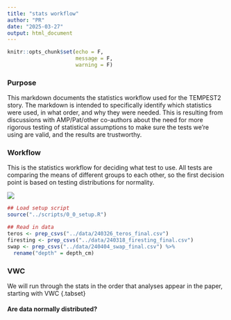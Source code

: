 ```yaml
---
title: "stats workflow"
author: "PR"
date: "2025-03-27"
output: html_document
---
```


```r
knitr::opts_chunk$set(echo = F,
                      message = F, 
                      warning = F)
```

### Purpose

This markdown documents the statistics workflow used for the TEMPEST2 story. The markdown is intended to specifically identify which statistics were used, in what order, and why they were needed. This is resulting from discussions with AMP/Pat/other co-authors about the need for more rigorous testing of statistical assumptions to make sure the tests we're using are valid, and the results are trustworthy.


### Workflow

This is the statistics workflow for deciding what test to use. All tests are comparing the means of different groups to each other, so the first decision point is based on testing distributions for normality.

![](../figures/archive/tempest2_stats_workflow.jpg)

```r

## Load setup script
source("../scripts/0_0_setup.R")

## Read in data
teros <- prep_csvs("../data/240326_teros_final.csv")
firesting <- prep_csvs("../data/240318_firesting_final.csv")
swap <- prep_csvs("../data/240404_swap_final.csv") %>% 
  rename("depth" = depth_cm)
```



### VWC

We will run through the stats in the order that analyses appear in the paper, starting with VWC {.tabset}


#### Are data normally distributed?









